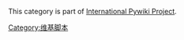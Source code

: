{{commonscat|Pywikipedia scripts|Pywikipedia scripts}}
This category is part of [[m:International_Pywiki_Project|International Pywiki Project]].
[[Category:维基脚本|Category:维基脚本]]